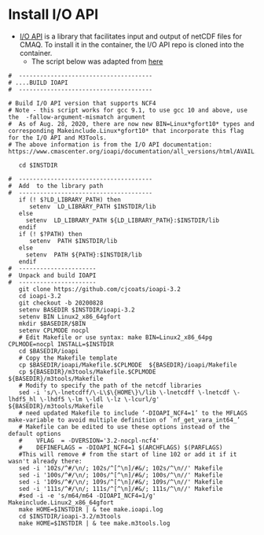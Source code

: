 # Install I/O API {.unnumbered}

- [I/O API](https://www.cmascenter.org/ioapi/) is a library that facilitates input and output of netCDF files for CMAQ. To install it in the container, the I/O API repo is cloned into the container.
  - The script below was adapted from [here](https://github.com/USEPA/CMAQ/blob/main/DOCS/Users_Guide/Tutorials/gcc_install_ioapi_for_nc4_compression.csh)

```
#  --------------------------------------
# ....BUILD IOAPI
#  --------------------------------------

# Build I/O API version that supports NCF4 
# Note - this script works for gcc 9.1, to use gcc 10 and above, use the  -fallow-argument-mismatch argument
#  As of Aug. 28, 2020, there are now new BIN=Linux*gfort10* types and corresponding Makeinclude.Linux*gfort10* that incorporate this flag for the I/O API and M3Tools. 
# The above information is from the I/O API documentation: https://www.cmascenter.org/ioapi/documentation/all_versions/html/AVAIL.html

   cd $INSTDIR

#  --------------------------------------
#  Add  to the library path
#  --------------------------------------
   if (! $?LD_LIBRARY_PATH) then
      setenv  LD_LIBRARY_PATH $INSTDIR/lib
   else
     setenv  LD_LIBRARY_PATH ${LD_LIBRARY_PATH}:$INSTDIR/lib
   endif
   if (! $?PATH) then
      setenv  PATH $INSTDIR/lib
   else
     setenv  PATH ${PATH}:$INSTDIR/lib
   endif
#  ----------------------
#  Unpack and build IOAPI
#  ----------------------
   git clone https://github.com/cjcoats/ioapi-3.2
   cd ioapi-3.2
   git checkout -b 20200828
   setenv BASEDIR $INSTDIR/ioapi-3.2
   setenv BIN Linux2_x86_64gfort
   mkdir $BASEDIR/$BIN
   setenv CPLMODE nocpl
   # Edit Makefile or use syntax: make BIN=Linux2_x86_64pg  CPLMODE=nocpl INSTALL=$INSTDIR
   cd $BASEDIR/ioapi
   # Copy the Makefile template
   cp $BASEDIR/ioapi/Makefile.$CPLMODE  ${BASEDIR}/ioapi/Makefile
   cp ${BASEDIR}/m3tools/Makefile.$CPLMODE  ${BASEDIR}/m3tools/Makefile
   # Modify to specify the path of the netcdf libraries
   sed -i 's/\-lnetcdff/\-L\$\{HOME\}\/lib \-lnetcdff \-lnetcdf \-lhdf5_hl \-lhdf5 \-lm \-ldl \-lz \-lcurl/g' ${BASEDIR}/m3tools/Makefile
   # need updated Makefile to include ‘-DIOAPI_NCF4=1’ to the MFLAGS make-variable to avoid multiple definition of `nf_get_vara_int64_’
   # Makefile can be edited to use these options instead of the default options
   #    VFLAG  = -DVERSION='3.2-nocpl-ncf4'
   #    DEFINEFLAGS = -DIOAPI_NCF4=1 $(ARCHFLAGS) $(PARFLAGS)
   #This will remove # from the start of line 102 or add it if it wasn't already there:
   sed -i '102s/^#/\n/; 102s/^[^\n]/#&/; 102s/^\n//' Makefile
   sed -i '100s/^#/\n/; 100s/^[^\n]/#&/; 100s/^\n//' Makefile
   sed -i '109s/^#/\n/; 109s/^[^\n]/#&/; 109s/^\n//' Makefile
   sed -i '111s/^#/\n/; 111s/^[^\n]/#&/; 111s/^\n//' Makefile
   #sed -i -e 's/m64/m64 -DIOAPI_NCF4=1/g' Makeinclude.Linux2_x86_64gfort 
   make HOME=$INSTDIR | & tee make.ioapi.log
   cd $INSTDIR/ioapi-3.2/m3tools
   make HOME=$INSTDIR | & tee make.m3tools.log
```
